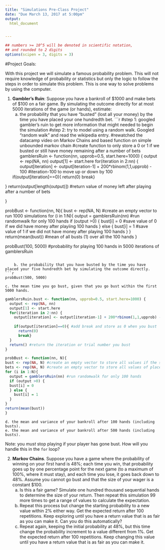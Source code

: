 ```yaml
---
title: "Simulations Pre-Class Project"
date: "Due March 13, 2017 at 5:00pm"
output:
  html_document


---
```


<style type="text/css">
.table {

    width: 80%;
    margin-left:10%; 
    margin-right:10%;
}
</style>
```r
## numbers >= 10^5 will be denoted in scientific notation,
## and rounded to 2 digits
options(scipen = 3, digits = 3)
```




#Project Goals:


With this project we will simulate a famous probability problem. This will not require knowledge of probability or statistics but only the logic to follow the steps in order to simulate this problem. This is one way to solve problems by using the computer. 

 1. **Gambler's Ruin**: Suppose you have a bankroll of $1000 and make bets of $100 on a fair game. By simulating the outcome directly for at most 5000 iterations of the game (or hands), estimate:
    a. the probability that you have "busted" (lost all your money) by the time you have placed your one hundredth bet.
```r
#step 1: googled gambler's ruin to get more information that might needed to begin the simulation
#step 2: try to model using a random walk. Googled "random walk" and read the wikipedia entry. 
#rewatched the datacamp video on Markov Chains and based function on simple unbounded markov chain
#create function to only store a 0 or 1 if we busted or still have money remaining after a number of bets 
gamblersRuin <- function(nn, upprob=0.5, start.here=1000) {
  output <- rep(NA, nn)
  output[1] <- start.here
  for(iteration in 2:nn) {
    output[iteration] <- output[iteration-1] + 200*rbinom(1,1,upprob) - 100 #iteration-100 to move up or down by 100
    
    if(output[iteration]==0){
      return(0)
      break} 
    
  }
  return(output[length(output)]) #return value of money left after playing after a number of bets
  
}

probBust <- function(nn, N){
bust <- rep(NA, N) #create an empty vector to run 1000 simulations
for (i in 1:N){
  output = gamblersRuin(nn) #run randomwalk for only 100 hands 
  if (output >0) { 
  bust[i] = 0     #save value of 0 if we did have money after playiing 100 hands
  } else {
    bust[i] = 1 #save value of 1 if we did not have money after playing 100 hands
  }
}
return(mean(bust)) #mean of all busts (1) over all the 100 hands
}

probBust(100, 5000) #probability for playing 100 hands in 5000 iterations of gamblersRuin
```
    
    b. the probability that you have busted by the time you have placed your five hundredth bet by simulating the outcome directly. 
```r
probBust(500, 5000)
```
    
    c. the mean time you go bust, given that you go bust within the first 5000 hands.
```r
gamblersRuin.bust <- function(nn, upprob=0.5, start.here=1000) {
  output <- rep(NA, nn)
  output[1] <- start.here
  for(iteration in 2:nn) {
    output[iteration] <- output[iteration-1] + 200*rbinom(1,1,upprob) - 100 #iteration-100 to move up or down by 100
    
    if(output[iteration]==0){ #add break and store as 0 when you bust
      return(0)
      break} 
  }
  return() #return the iteration or trial number you bust
}

probBust <- function(nn, N){
bust <- rep(NA, N) #create an empty vector to store all values if the simulation was a bust or if a profit was made
bets <- rep(NA, N) #create an empty vector to store all values of places where bets were bust
for (i in 1:N){
  output = gamblersRuin(nn) #run randomwalk for only 100 hands 
  if (output >0) { 
  bust[i] = 0
  } else {
    bust[i] = 1
  }
}
return(mean(bust))
}

```
  
    d. the mean and variance of your bankroll after 100 hands (including busts).
    e. the mean and variance of your bankroll after 500 hands (including busts).
 
Note: you *must* stop playing if your player has gone bust. How will you handle this in the `for` loop?

2. **Markov Chains**. Suppose you have a game where the probability of winning on your first hand is 48%; each time you win, that probability goes up by one percentage point for the next game (to a maximum of 100%, where it must stay), and each time you lose, it goes back down to 48%. Assume you cannot go bust and that the size of your wager is a constant $100.
    a. Is this a fair game? Simulate one hundred thousand sequential hands to determine the size of your return. Then repeat this simulation 99 more times to get a range of values to calculate the expectation.
    b. Repeat this process but change the starting probability to a new value within 2% either way. Get the expected return after 100 repetitions. Keep exploring until you have a return value that is as fair as you can make it. Can you do this automatically?
    c. Repeat again, keeping the initial probability at 48%, but this time change the probability increment to a value different from 1%. Get the expected return after 100 repetitions. Keep changing this value until you have a return value that is as fair as you can make it. 
